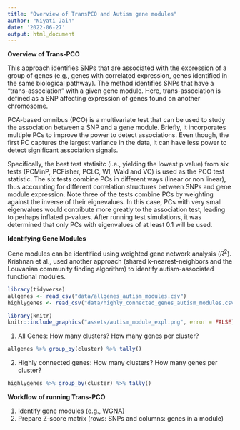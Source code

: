 ```yaml
---
title: "Overview of TransPCO and Autism gene modules"
author: "Niyati Jain"
date: '2022-06-27'
output: html_document
---
```


**Overview of Trans-PCO**

This approach identifies SNPs that are associated with the expression of a group of genes (e.g., genes with correlated expression, genes identified in the same biological pathway). The method  identifies SNPs that have a "trans-association" with a given gene module. Here, trans-association is defined as a SNP affecting expression of genes found on another chromosome. 

PCA-based omnibus (PCO) is a multivariate test that can be used to study the association between a SNP and a gene module. Briefly, it incorporates multiple PCs to improve the power to detect  associations. Even though, the first PC captures the largest variance in the data, it can have less power to detect significant association signals. 

Specifically, the best test statisitc (i.e., yielding the lowest p value) from six tests (PCMinP, PCFisher, PCLC, WI, Wald and VC) is used as the PCO test statistic. The six tests combine PCs in different ways (linear or non linear), thus accounting for different correlation structures between SNPs and gene module expression. Note three of the tests combine PCs by weighting against the inverse of their eignevalues. In this case, PCs with very small eigenvalues would contribute more greatly to the association test, leading to perhaps inflated p-values. After running test simulations, it was determined that only PCs with eigenvalues of at least 0.1 will be used.

**Identifying Gene Modules**

Gene modules can be identified using weighted gene network analysis ($R^2$). Krishnan et al., used another approach (shared k-nearest-neighbors and the Louvanian community finding algorithm) to identify autism-associated functional modules. 

```r
library(tidyverse)
allgenes <- read_csv("data/allgenes_autism_modules.csv")
highlygenes <- read_csv("data/highly_connected_genes_autism_modules.csv")
```

```r
library(knitr)
knitr::include_graphics("assets/autism_module_expl.png", error = FALSE)
```

1. All Genes: How many clusters? How many genes per cluster? 
```r

allgenes %>% group_by(cluster) %>% tally()
```

2. Highly connected genes: How many clusters? How many genes per cluster? 
```r
highlygenes %>% group_by(cluster) %>% tally()
```

**Workflow of running Trans-PCO**

1. Identify gene modules (e.g., WGNA)
2. Prepare Z-score matrix (rows: SNPs and columns: genes in a module)


